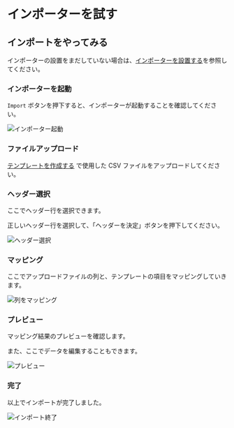 # インポーターを試す

## インポートをやってみる

インポーターの設置をまだしていない場合は、[インポーターを設置する](/getting-started/embedding)を参照してください。

### インポーターを起動

`Import` ボタンを押下すると、インポーターが起動することを確認してください。

![インポーター起動](/docs/インポーター起動.png)

### ファイルアップロード

[テンプレートを作成する](/getting-started/make-a-template) で使用した CSV ファイルをアップロードしてください。

### ヘッダー選択

ここでヘッダー行を選択できます。

正しいヘッダー行を選択して、「ヘッダーを決定」ボタンを押下してください。

![ヘッダー選択](/docs/ヘッダー選択.png)

### マッピング

ここでアップロードファイルの列と、テンプレートの項目をマッピングしていきます。

![列をマッピング](/docs/列をマッピング.png)

### プレビュー

マッピング結果のプレビューを確認します。

また、ここでデータを編集することもできます。

![プレビュー](/docs/プレビュー.png)

### 完了

以上でインポートが完了しました。

![インポート終了](/docs/インポート終了.png)

